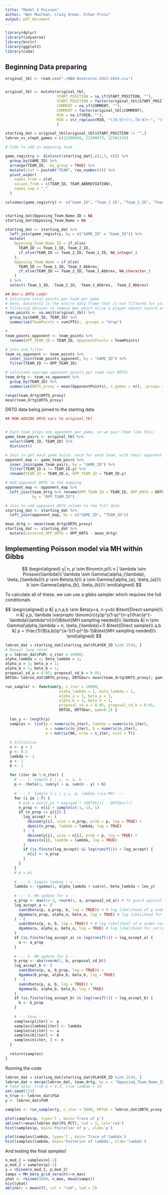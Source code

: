 ```yaml
---
title: "Model 2 Poisson"
author: "Ben Moolman, Craig Orman, Ethan Pross"
output: pdf_document
---
```



```r
library(dplyr)
library(tidyverse)
library(knitr)
library(ggplot2)
library(coda)
```

## Beginning Data preparing

```r
original_tbl <- read.csv("./NBA-BoxScores-2023-2024.csv")


original_tbl <- mutate(original_tbl,
                       START_POSITION = na_if(START_POSITION, ""),
                       START_POSITION = factor(original_tbl$START_POSITION),
                       COMMENT = na_if(COMMENT, ""),
                       COMMENT = factor(original_tbl$COMMENT),
                       MIN = na_if(MIN, ""),
                       MIN = str_replace(MIN, "([0-9]+)\\.[0-9]+:", "\\1:"),
                       )

starting_dat = original_tbl[original_tbl$START_POSITION != "",]
lebron_vs_steph_games = c(22300650, 22300973, 22301155)

# Code to add in opposing team

game_registry <- distinct(starting_dat[,c(2,3, 4)]) %>%
  group_by(GAME_ID) %>%
  arrange(TEAM_ID, .by_group = TRUE) %>%
  mutate(slot = paste0("TEAM", row_number())) %>%
  pivot_wider(
    names_from = slot,
    values_from = c(TEAM_ID, TEAM_ABBREVIATION),
    names_sep = "_"
  )

colnames(game_registry) <- c("Game_ID", "Team_1_ID", "Team_2_ID", "Team_1_Abbrev", "Team_2_Abbrev")


starting_dat$Opposing_Team_Name_ID = NA
starting_dat$Opposing_Team_Name = NA

starting_dat <- starting_dat %>%
  left_join(game_registry, by = c("GAME_ID" = "Game_ID")) %>%
  mutate(
    Opposing_Team_Name_ID = if_else(
      TEAM_ID == Team_1_ID, Team_2_ID,
      if_else(TEAM_ID == Team_2_ID, Team_1_ID, NA_integer_)
    ),
    Opposing_Team_Name = if_else(
      TEAM_ID == Team_1_ID, Team_2_Abbrev,
      if_else(TEAM_ID == Team_2_ID, Team_1_Abbrev, NA_character_)
    )
  ) %>%
  select(-Team_1_ID, -Team_2_ID, -Team_1_Abbrev, -Team_2_Abbrev)

```

```r
## Ben's DRTG code!
# Calculate total points per team per game
# here, datatest2 is the entire data frame that is not filtered for starters
# filtering dataset to remove NAs which arise a player doesnt record any minutes in the game (sitting out)
team_points <- na.omit(original_tbl) %>%
  group_by(GAME_ID, TEAM_ID) %>%
  summarize(TeamPoints = sum(PTS), .groups = "drop")

# 
team_points_opponent <- team_points %>%
  rename(OPP_TEAM_ID = TEAM_ID, OpponentPoints = TeamPoints)

# join and filter
team_vs_opponent <- team_points %>%
  inner_join(team_points_opponent, by = "GAME_ID") %>%
  filter(TEAM_ID != OPP_TEAM_ID)

# calculate average opponent points per team (our DRTG)
team_drtg <- team_vs_opponent %>%
  group_by(TEAM_ID) %>%
  summarize(DRTG_proxy = mean(OpponentPoints), n_games = n(), .groups = "drop")

range(team_drtg$DRTG_proxy)
mean(team_drtg$DRTG_proxy)
```
DRTG data being joined to the starting data

```r
## NOW ADDING DRTG vars to original_tbl


# Each team plays one opponent per game, so we pair them like this:
game_team_pairs <- original_tbl %>%
  select(GAME_ID, TEAM_ID) %>%
  distinct()

# Join to get each game twice: once for each team, with their opponent
opponent_map <- game_team_pairs %>%
  inner_join(game_team_pairs, by = "GAME_ID") %>%
  filter(TEAM_ID.x != TEAM_ID.y) %>%
  rename(TEAM_ID = TEAM_ID.x, OPP_TEAM_ID = TEAM_ID.y)

# Add opponent DRTG to the mapping
opponent_map <- opponent_map %>%
  left_join(team_drtg %>% rename(OPP_TEAM_ID = TEAM_ID, OPP_DRTG = DRTG_proxy),
            by = "OPP_TEAM_ID")

# Join to add opponent DRTG column to the full data
starting_dat <- starting_dat %>%
  left_join(opponent_map, by = c("GAME_ID", "TEAM_ID"))

mean_drtg <- mean(team_drtg$DRTG_proxy)
starting_dat <- starting_dat %>%
  mutate(centered_OPP_DRTG = OPP_DRTG - mean_drtg)
```

## Implementing Poisson model via MH within Gibbs


$$
\begin{aligned}
  y| n, p \sim Binom(n,p)\\
  n | \lambda \sim Poisson(\lambda)\\
  \lambda \sim Gamma(\alpha_{\lambda}, \beta_{\lambda})\\
  p \sim Beta(a,b)\\
  a \sim Gamma(\alpha_{a}, \beta_{a})\\
  b \sim Gamma(\alpha_{b}, \beta_{b})\\
\end{aligned}
$$

To calculate all of these, we can use a gibbs sampler which requires the full conditionals

$$
\begin{aligned}
  p &| y,n,a,b \sim Beta(y+a, n-y+b) &\text{Direct sample}\\
  n &| y,p, \lambda \varpropto \binom{n}{y}p^y(1-p)^{n-y}\frac{e^{-\lambda}\lambda^n}{n!}&\text{MH  sampling needed}\\
  \lambda &| n \sim Gamma(\alpha_\lambda + n, \beta_{\lambda}+1) &\text{Direct sample}\\
  a,b &| p = \frac{1}{B(a,b)}p^{a-1}(1-p)^{b-1}&\text{MH  sampling needed}\\
\end{aligned}
$$

```r
lebron_dat = starting_dat[starting_dat$PLAYER_ID %in% 2544, ]
# Manual loop reset
y = lebron_dat$FGM; n_iter = 10000;
alpha_lambda = 1; beta_lambda = 1; 
alpha_a = 1; beta_a = 1;
alpha_b = 1; beta_b = 1;
proposal_sd_a = 0.05; proposal_sd_b = 0.05;
DRTGk= lebron_dat$DRTG_proxy; DRTGbar= mean(team_drtg$DRTG_proxy); gam=0.2
```


```r
run_sampler <- function(y, n_iter = 10000, 
                        alpha_lambda = 1, beta_lambda = 1, 
                        alpha_a = 1, beta_a = 1,
                        alpha_b = 1, beta_b = 1,
                        proposal_sd_a = 0.05, proposal_sd_b = 0.05,
                        DRTGk, DRTGbar, gam=0.2) {
  
  len_y <- length(y)
  samples <- list(p = numeric(n_iter), lambda = numeric(n_iter), 
                  a = numeric(n_iter), b = numeric(n_iter),
                  n = matrix(NA, nrow = n_iter, ncol = T))
  
  # Initialize
  n <- y + 5
  p <- 0.5
  lambda <- 1
  a <- 1
  b <- 1
  
  for (iter in 1:n_iter) {
    # --- 1. Sample p | y, n, a, b ---
    p <- rbeta(1, sum(y) + a, sum(n - y) + b)
    
    # --- 2. Sample n_i | y_i, p, lambda (via MH) ---
    for (i in 1:T) {
      # pik = min(1,pi * exp(gam * (DRTGk[i] - DRTGbar)))
      n_prop <- n[i] + sample(c(-1, 1), 1)
      if (n_prop >= y[i]) {
        log_accept <- (
          dbinom(y[i], size = n_prop, prob = p, log = TRUE) +
          dpois(n_prop, lambda = lambda, log = TRUE)
        ) - (
          dbinom(y[i], size = n[i], prob = p, log = TRUE) +
          dpois(n[i], lambda = lambda, log = TRUE)
        )
        if (is.finite(log_accept) && log(runif(1)) < log_accept) {
          n[i] <- n_prop
        }
      }
    }
    # p = pi
    
    # --- 3. Sample lambda | n ---
    lambda <- rgamma(1, alpha_lambda + sum(n), beta_lambda + len_y)
    
    # --- 4. MH update for a ---
    a_prop <- max(1e-3, rnorm(1, a, proposal_sd_a)) # To guard against infinities
    log_accept_a <- (
      sum(dbeta(p, a_prop, b, log = TRUE)) + # log likelihood of p under proposed a
      dgamma(a_prop, alpha_a, beta_a, log = TRUE) # log likelihood for proposed a
    ) - (
      sum(dbeta(p, a, b, log = TRUE)) + # log likelihoof of p under current accepted a
      dgamma(a, alpha_a, beta_a, log = TRUE) # log likelihood for current a
    )
    if (is.finite(log_accept_a) && log(runif(1)) < log_accept_a) {
      a <- a_prop
    }
    
    # --- 5. MH update for b ---
    b_prop <- abs(rnorm(1, b, proposal_sd_b))
    log_accept_b <- (
      sum(dbeta(p, a, b_prop, log = TRUE)) +
      dgamma(b_prop, alpha_b, beta_b, log = TRUE)
    ) - (
      sum(dbeta(p, a, b, log = TRUE)) +
      dgamma(b, alpha_b, beta_b, log = TRUE)
    )
    if (is.finite(log_accept_b) && log(runif(1)) < log_accept_b) {
      b <- b_prop
    }
    
    # --- Save ---
    samples$p[iter] <- p
    samples$lambda[iter] <- lambda
    samples$a[iter] <- a
    samples$b[iter] <- b
    samples$n[iter, ] <- n
  }
  
  return(samples)
}
```

Running the code

```r
lebron_dat = starting_dat[starting_dat$PLAYER_ID %in% 2544, ]
lebron_dat = merge(lebron_dat, team_drtg, by.x = "Opposing_Team_Name_ID", by.y="TEAM_ID")
# Fake data: true p = 0.3, true lambda = 10
set.seed(123)
n_true <- lebron_dat$FGA
y <- lebron_dat$FGM

samples <- run_sampler(y, n_iter = 5000, DRTGk = lebron_dat$DRTG_proxy, DRTGbar = mean(team_drtg))

plot(samples$p, type='l', main='Trace of p')
abline(h=mean(lebron_dat$FG_PCT), lwd = 2, col='red')
hist(samples$p, main='Posterior of p', xlab='p')

plot(samples$lambda, type='l', main='Trace of lambda')
hist(samples$lambda, main='Posterior of lambda', xlab='lambda')
```

And testing the final samples!

```r
n_mod_2 = samples$n[-1]
p_mod_2 = samples$p[-1]
y = rbinom(n_mod_2, p_mod_2)
samps = MH_beta_grid_serach(n=n_max)
yhat <- rbinom(1000, n_max, mean(samps))
hist(yhat)
abline(v = mean(Y), col = "red", lwd = 2)
```
